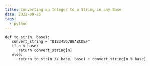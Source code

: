 ```yaml
---
title: Converting an Integer to a String in any Base
date: 2022-09-25
tags:
  - python
---
```

```
def to_str(n, base):
   convert_string = "0123456789ABCDEF"
   if n < base:
      return convert_string[n]
   else:
      return to_str(n // base, base) + convert_string[n % base]
```